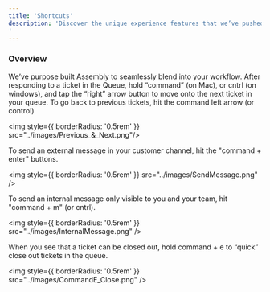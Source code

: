 ```yaml
---
title: 'Shortcuts'
description: 'Discover the unique experience features that we’ve pushed to make using Assembly magical.
'
---
```

### Overview

<p>We’ve purpose built Assembly to seamlessly blend into your workflow. After responding to a ticket in the Queue, hold “command” (on Mac), or cntrl (on windows), and tap the “right” arrow button to move onto the next ticket in your queue. 
To go back to previous tickets, hit the command left arrow (or control)</p>
 
<img
  style={{ borderRadius: '0.5rem' }}
  src="../images/Previous_&_Next.png"/>

  To send an external message in your customer channel, hit the "command &#43; enter" buttons. 

<img
  style={{ borderRadius: '0.5rem' }}
  src="../images/SendMessage.png"
/>


To send an internal message only visible to you and your team, hit "command &#43; m" (or cntrl). 

<img
  style={{ borderRadius: '0.5rem' }}
  src="../images/InternalMessage.png"
/>

When you see that a ticket can be closed out, hold command &#43; e to “quick” close out tickets in the queue. 

<img
  style={{ borderRadius: '0.5rem' }}
  src="../images/CommandE_Close.png"
/>